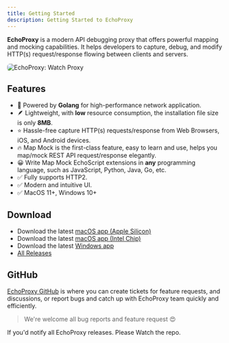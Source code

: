 ```yaml
---
title: Getting Started
description: Getting Started to EchoProxy
---
```



**EchoProxy** is a modern API debugging proxy that offers powerful mapping and mocking capabilities. 
It helps developers to capture, debug, and modify HTTP(s) request/response flowing between clients and servers.

<Image src={proxyImage} style="border-radius:6px;" alt="EchoProxy: Watch Proxy" />

## Features
* 🚀 Powered by **Golang** for high-performance network application.
* 🪶 Lightweight, with **low** resource consumption, the installation file size is only **8MB**. 
* ⭐️ Hassle-free capture HTTP(s) requests/response from Web Browsers, iOS, and Android devices.
* 🔥 Map Mock is the first-class feature, easy to learn and use, helps you map/mock REST API request/response elegantly.
* 😀 Write Map Mock EchoScript extensions in **any** programming language, such as JavaScript, Python, Java, Go, etc.
* ✅ Fully supports HTTP2.
* ✅ Modern and intuitive UI.
* ✅ MacOS 11+, Windows 10+

## Download 
* Download the latest [macOS app (Apple Silicon)](https://github.com/echolabx/echoproxy/releases/download/v0.9.7/EchoProxy-0.9.7-mac-arm64.dmg)
* Download the latest [macOS app (Intel Chip)](https://github.com/echolabx/echoproxy/releases/download/v0.9.7/EchoProxy-0.9.7-mac-amd64.dmg)
* Download the latest [Windows app](https://github.com/echolabx/echoproxy/releases/download/v0.9.7/EchoProxy-0.9.7-windows-amd64.zip)
* [All Releases](https://github.com/echolabx/echoproxy/releases)

## GitHub

[EchoProxy GitHub](https://github.com/echolabx/echoproxy) is where you can create tickets for feature requests, 
and discussions, or report bugs and catch up with EchoProxy team quickly and efficiently.

> We're welcome all bug reports and feature request 😍

If you'd notify all EchoProxy releases. Please Watch the repo.
